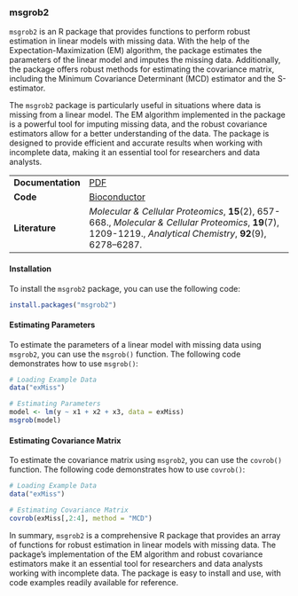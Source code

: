 ### msgrob2 {-}

`msgrob2` is an R package that provides functions to perform robust estimation in linear models with missing data. With the help of the Expectation-Maximization (EM) algorithm, the package estimates the parameters of the linear model and imputes the missing data. Additionally, the package offers robust methods for estimating the covariance matrix, including the Minimum Covariance Determinant (MCD) estimator and the S-estimator.

The `msgrob2` package is particularly useful in situations where data is missing from a linear model. The EM algorithm implemented in the package is a powerful tool for imputing missing data, and the robust covariance estimators allow for a better understanding of the data. The package is designed to provide efficient and accurate results when working with incomplete data, making it an essential tool for researchers and data analysts.

|                   |                                                                                                                                                                  |
|------------------|------------------------------------------------------|
| **Documentation** | [PDF](https://www.bioconductor.org/packages/release/bioc/manuals/msqrob2/man/msqrob2.pdf)                                                                        |
| **Code**          | [Bioconductor](https://www.bioconductor.org/packages/release/bioc/html/msqrob2.html)                                                                             |
| **Literature**    | *Molecular & Cellular Proteomics*, **15**(2), 657-668., *Molecular & Cellular Proteomics*, **19**(7), 1209-1219., *Analytical Chemistry*, **92**(9), 6278--6287. |

#### Installation {-}

To install the `msgrob2` package, you can use the following code:

```r
install.packages("msgrob2")

```

#### Estimating Parameters {-}

To estimate the parameters of a linear model with missing data using `msgrob2`, you can use the `msgrob()` function. The following code demonstrates how to use `msgrob()`:

```r
# Loading Example Data
data("exMiss")

# Estimating Parameters
model <- lm(y ~ x1 + x2 + x3, data = exMiss)
msgrob(model)

```

#### Estimating Covariance Matrix {-}

To estimate the covariance matrix using `msgrob2`, you can use the `covrob()` function. The following code demonstrates how to use `covrob()`:

```r
# Loading Example Data
data("exMiss")

# Estimating Covariance Matrix
covrob(exMiss[,2:4], method = "MCD")

```

In summary, `msgrob2` is a comprehensive R package that provides an array of functions for robust estimation in linear models with missing data. The package's implementation of the EM algorithm and robust covariance estimators make it an essential tool for researchers and data analysts working with incomplete data. The package is easy to install and use, with code examples readily available for reference.

